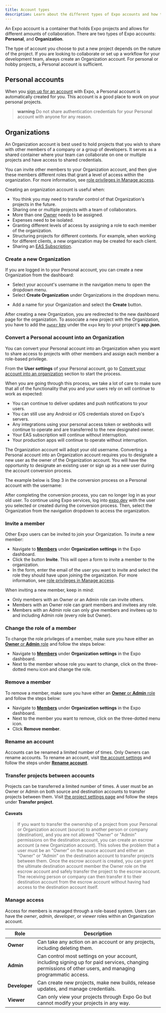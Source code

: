 ```yaml
---
title: Account types
description: Learn about the different types of Expo accounts and how to use them.
---
```



An Expo account is a container that holds Expo projects and allows for different amounts of collaboration. There are two types of Expo accounts: **Personal**, and **Organization**.

The type of account you choose to put a new project depends on the nature of the project. If you are looking to collaborate or set up a workflow for your development team, always create an Organization account. For personal or hobby projects, a Personal account is sufficient.

## Personal accounts

When you [sign up for an account](https://expo.dev/signup) with Expo, a Personal account is automatically created for you. This account is a good place to work on your personal projects.

> **warning** Do not share authentication credentials for your Personal account with anyone for any reason.

## Organizations

An Organization account is best used to hold projects that you wish to share with other members of a company or a group of developers. It serves as a shared container where your team can collaborate on one or multiple projects and have access to shared credentials.

You can invite other members to your Organization account, and then give these members different roles that grant a level of access within the organization. For more information, see [role privileges in Manage access](#manage-access).

Creating an organization account is useful when:

- You think you may need to transfer control of that Organization's projects in the future.
- Sharing one or multiple projects with a team of collaborators.
- More than one [Owner](/accounts/account-types/#manage-access) needs to be assigned.
- Expenses need to be isolated.
- Granting different levels of access by assigning a role to each member of the organization.
- Structuring projects for different contexts. For example, when working for different clients, a new organization may be created for each client.
- Sharing an [EAS Subscription](/eas/).

### Create a new Organization

If you are logged in to your Personal account, you can create a new Organization from the dashboard:

- Select your account's username in the navigation menu to open the dropdown menu.
- Select **Create Organization** under Organizations in the dropdown menu.

<ContentSpotlight
  alt="Open the dropdown menu on the dashboard to create a new organization."
  src="/static/images/accounts/create-an-organization.png"
  className="max-w-[200px]"
/>

- Add a name for your Organization and select the **Create** button.

<ContentSpotlight
  alt="Enter the name of your new organization."
  src="/static/images/accounts/enter-name-org.png"
  className="max-w-[720px]"
/>

After creating a new Organization, you are redirected to the new dashboard page for the organization. To associate a new project with the Organization, you have to add the [`owner` key](/versions/latest/config/app/#owner) under the `expo` key to your project's **app.json**.

### Convert a Personal account into an Organization

You can convert your Personal account into an Organization when you want to share access to projects with other members and assign each member a role-based privilege.

From the **User settings** of your Personal account, go to [Convert your account into an organization](https://expo.dev/settings#convert-account) section to start the process.

When you are going through this process, we take a lot of care to make sure that all of the functionality that you and your users rely on will continue to work as expected:

- You can continue to deliver updates and push notifications to your users.
- You can still use any Android or iOS credentials stored on Expo's servers.
- Any integrations using your personal access token or webhooks will continue to operate and are transferred to the new designated owner.
- Your EAS subscription will continue without interruption.
- Your production apps will continue to operate without interruption.

The Organization account will adopt your old username. Converting a Personal account into an Organization account requires you to designate a new user as the owner of the Organization account. You will have the opportunity to designate an existing user or sign up as a new user during the account conversion process.

The example below is Step 3 in the conversion process on a Personal account with the username:

<ContentSpotlight
  alt="Example demonstrating the Step 3 of the conversion process."
  src="/static/images/accounts/converting-personal-account.png"
  className="max-w-[480px]"
/>

After completing the conversion process, you can no longer log in as your old user. To continue using Expo services, log into [expo.dev](https://expo.dev/) with the user you selected or created during the conversion process. Then, select the Organization from the navigation dropdown to access the organization.

### Invite a member

Other Expo users can be invited to join your Organization. To invite a new member:

- Navigate to [**Members**](https://expo.dev/settings/members) under **Organization settings** in the Expo dashboard.
- Click the button **Invite**. This will open a form to invite a member to the organization.
- In the form, enter the email of the user you want to invite and select the role they should have upon joining the organization. For more information, see [role privileges in Manage access](#manage-access).

<ContentSpotlight
  alt="Example demonstrating multiple members in an organization."
  src="/static/images/accounts/members.png"
/>

When inviting a new member, keep in mind:

- Only members with an Owner or an Admin role can invite others.
- Members with an Owner role can grant members and invitees any role.
- Members with an Admin role can only give members and invitees up to and including Admin role (every role but Owner).

### Change the role of a member

To change the role privileges of a member, make sure you have either an [**Owner** or **Admin** role](/accounts/account-types/#manage-access) and follow the steps below:

- Navigate to [**Members**](https://expo.dev/settings/members) under **Organization settings** in the Expo dashboard.
- Next to the member whose role you want to change, click on the three-dotted menu icon and change the role.

### Remove a member

To remove a member, make sure you have either an [**Owner** or **Admin** role](/accounts/account-types/#manage-access) and follow the steps below:

- Navigate to [**Members**](https://expo.dev/settings/members) under **Organization settings** in the Expo dashboard.
- Next to the member you want to remove, click on the three-dotted menu icon.
- Click **Remove member**.

### Rename an account

Accounts can be renamed a limited number of times. Only Owners can rename accounts. To rename an account, visit [the account settings](https://expo.dev/accounts/[account]/settings) and follow the steps under [**Rename account**](https://expo.dev/accounts/[account]/settings#rename-account).

<ContentSpotlight
  alt="Rename Account settings panel."
  src="/static/images/accounts/rename-account.png"
  className="max-w-[720px]"
/>

### Transfer projects between accounts

Projects can be transferred a limited number of times. A user must be an Owner or Admin on both source and destination accounts to transfer projects between them. Visit [the project settings page](https://expo.dev/accounts/[account]/projects/[project]/settings) and follow the steps under **Transfer project**.

<ContentSpotlight
  alt="Transfer Projects settings panel."
  src="/static/images/accounts/transfer-project.png"
  className="max-w-[720px]"
/>

#### Caveats

> If you want to transfer the ownership of a project from your Personal or Organization account (source) to another person or company (destination), and you are not allowed "Owner" or "Admin" permissions on the destination account, you can create an escrow account (a new Organization account). This solves the problem that a user must be an "Owner" on the source account and either an "Owner" or "Admin" on the destination account to transfer projects between them. Once the escrow account is created, you can grant the ultimate destination account member the Owner role on the escrow account and safely transfer the project to the escrow account. The receiving person or company can then transfer it to their destination account from the escrow account without having had access to the destination account itself.

### Manage access

Access for members is managed through a role-based system. Users can have the _owner_, _admin_, _developer_, or _viewer_ roles within an Organization account.

| Role          | Description                                                                                                                                               |
| ------------- | --------------------------------------------------------------------------------------------------------------------------------------------------------- |
| **Owner**     | Can take any action on an account or any projects, including deleting them.                                                                               |
| **Admin**     | Can control most settings on your account, including signing up for paid services, changing permissions of other users, and managing programmatic access. |
| **Developer** | Can create new projects, make new builds, release updates, and manage credentials.                                                                        |
| **Viewer**    | Can only view your projects through Expo Go but cannot modify your projects in any way.                                                                   |
